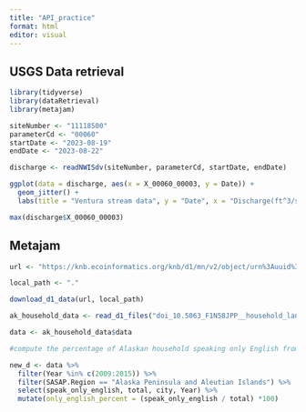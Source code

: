 ```yaml
---
title: "API_practice"
format: html
editor: visual
---
```


## USGS Data retrieval

```r
library(tidyverse)
library(dataRetrieval)
library(metajam)
```

```r

siteNumber <- "11118500"
parameterCd <- "00060"
startDate <- "2023-08-19"
endDate <- "2023-08-22"

discharge <- readNWISdv(siteNumber, parameterCd, startDate, endDate)
```

```r
ggplot(data = discharge, aes(x = X_00060_00003, y = Date)) +
  geom_jitter() +
  labs(title = "Ventura stream data", y = "Date", x = "Discharge(ft^3/sec)")
```

```r
max(discharge$X_00060_00003)
```

## Metajam

```r
url <- "https://knb.ecoinformatics.org/knb/d1/mn/v2/object/urn%3Auuid%3A7fc6f6db-c5ea-426a-a743-1f2edafb43b8"

local_path <- "."

download_d1_data(url, local_path)
```

```r
ak_household_data <- read_d1_files("doi_10.5063_F1N58JPP__household_language__csv/")
```

```r
data <- ak_household_data$data
```

```r
#compute the percentage of Alaskan household speaking only English from 2009 to 2015

new_d <- data %>% 
  filter(Year %in% c(2009:2015)) %>% 
  filter(SASAP.Region == "Alaska Peninsula and Aleutian Islands") %>% 
  select(speak_only_english, total, city, Year) %>% 
  mutate(only_english_percent = (speak_only_english / total) *100)

```
